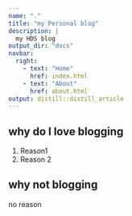 ```yaml
---
name: "."
title: "my Personal blog"
description: |
  my HDS blog
output_dir: "docs"
navbar:
  right:
    - text: "Home"
      href: index.html
    - text: "About"
      href: about.html
output: distill::distill_article
---
```


## why do I love blogging

1. Reason1
2. Reason 2

## why not blogging

no reason

